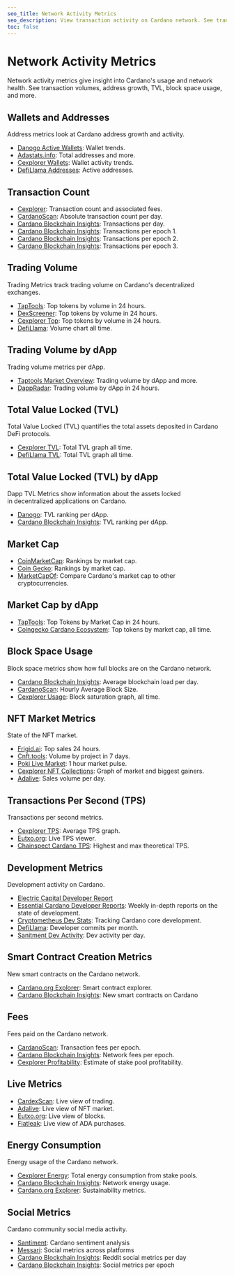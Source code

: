 ```yaml
---
seo_title: Network Activity Metrics
seo_description: View transaction activity on Cardano network. See transaction volume, addresses, TVL, and block space. Explore real-time metrics and long-term trends.
toc: false
---
```


# Network Activity Metrics

Network activity metrics give insight into Cardano's usage and network health. See transaction volumes, address growth, TVL, block space usage, and more.

## Wallets and Addresses

Address metrics look at Cardano address growth and activity.

- [Danogo Active Wallets](https://danogo.io/active-wallet-report)<OS url="https://github.com/Danogo2023" />: Wallet trends.
- [Adastats.info](https://adastats.info/addresses): Total addresses and more.
- [Cexplorer Wallets](https://cexplorer.io/wallets)<OS url="https://github.com/cexplorer" />: Wallet activity trends.
- [DefiLlama Addresses](https://defillama.com/chain/Cardano?addresses=true&tvl=false)<OS url="https://github.com/DefiLlama" />: Active addresses.

## Transaction Count

- [Cexplorer](https://cardanoscan.io/analytics/dailyTxCountAndFees): Transaction count and associated fees.
- [CardanoScan](https://cardanoscan.io/analytics/absoluteTxCount): Absolute transaction count per day.
- [Cardano Blockchain Insights](https://lookerstudio.google.com/s/r-x_IbY41mY): Transactions per day.
- [Cardano Blockchain Insights](https://lookerstudio.google.com/s/i1ovIilH5gY): Transactions per epoch 1.
- [Cardano Blockchain Insights](https://lookerstudio.google.com/s/pw0_jGTWlcs): Transactions per epoch 2.
- [Cardano Blockchain Insights](https://lookerstudio.google.com/s/l-enmJx8O8c): Transactions per epoch 3.

## Trading Volume

Trading Metrics track trading volume on Cardano's decentralized exchanges.

- [TapTools](https://www.taptools.io/?rankBy=volume&order=desc&assetType=Tokens): Top tokens by volume in 24 hours.
- [DexScreener](https://dexscreener.com/cardano?rankBy=trendingScoreH24&order=desc)<OS url="https://github.com/dexscreener" />: Top tokens by volume in 24 hours.
- [Cexplorer Top](https://cexplorer.io/token/top): Top tokens by volume in 24 hours.
- [DefiLlama](https://defillama.com/chain/Cardano?currency=USD&volume=true&tvl=false)<OS url="https://github.com/DefiLlama" />: Volume chart all time.

## Trading Volume by dApp

Trading volume metrics per dApp.

- [Taptools Market Overview](https://www.taptools.io/market-overview): Trading volume by dApp and more.
- [DappRadar](https://dappradar.com/rankings/protocol/cardano?sort=totalVolumeInFiat&order=desc): Trading volume by dApp in 24 hours.

## Total Value Locked (TVL)

Total Value Locked (TVL) quantifies the total assets deposited in Cardano DeFi protocols.

- [Cexplorer TVL](https://cexplorer.io/defi/tvl)<OS url="https://github.com/cexplorer" />: Total TVL graph all time.
- [DefiLlama TVL](https://defillama.com/chain/Cardano?currency=USD&tvl=tvl)<OS url="https://github.com/DefiLlama" />: Total TVL graph all time.

## Total Value Locked (TVL) by dApp

Dapp TVL Metrics show information about the assets locked in decentralized applications on Cardano.

- [Danogo](https://danogo.io/tvl-report)<OS url="https://github.com/Danogo2023" />: TVL ranking per dApp.
- [Cardano Blockchain Insights](https://lookerstudio.google.com/s/kpmEIAO1Qiw): TVL ranking per dApp.

## Market Cap

- [CoinMarketCap](https://coinmarketcap.com/): Rankings by market cap. 
- [Coin Gecko](https://www.coingecko.com/): Rankings by market cap.
- [MarketCapOf](https://marketcapof.com/crypto/cardano/): Compare Cardano's market cap to other cryptocurrencies.

## Market Cap by dApp

- [TapTools](https://www.taptools.io/?rankBy=mcap&order=desc&minLiq=10000&minHolders=100&mcapCustomFilters=true): Top Tokens by Market Cap in 24 hours.
- [Coingecko Cardano Ecosystem](https://www.coingecko.com/en/categories/cardano-ecosystem)<OS url="https://github.com/coingecko" />: Top tokens by market cap, all time.

## Block Space Usage

Block space metrics show how full blocks are on the Cardano network.

- [Cardano Blockchain Insights](https://lookerstudio.google.com/s/sVOfkq0gl1o): Average blockchain load per day.
- [CardanoScan](https://cardanoscan.io/analytics/blockSize): Hourly Average Block Size.
- [Cexplorer Usage](https://cexplorer.io/usage)<OS url="https://github.com/cexplorer" />: Block saturation graph, all time.

## NFT Market Metrics

State of the NFT market.

- [Frigid.ai](https://frigid.ai/): Top sales 24 hours.
- [Cnft.tools](https://cnft.tools/): Volume by project in 7 days.
- [Poki Live Market](https://www.getpoki.com/live-market): 1 hour market pulse.
- [Cexplorer NFT Collections](https://cexplorer.io/collection)<OS url="https://github.com/cexplorer" />: Graph of market and biggest gainers.
- [Adalive](https://www.adalive.io/stats): Sales volume per day.

## Transactions Per Second (TPS)

Transactions per second metrics.

- [Cexplorer TPS](https://cexplorer.io/tps)<OS url="https://github.com/cexplorer" />: Average TPS graph.
- [Eutxo.org](https://eutxo.org/): Live TPS viewer.
- [Chainspect Cardano TPS](https://chainspect.app/chain/cardano)<OS url="https://github.com/fromaline/chainspect_app" />: Highest and max theoretical TPS.

## Development Metrics

Development activity on Cardano.

- [Electric Capital Developer Report](https://www.developerreport.com/ecosystems/cardano)<OS url="https://github.com/electric-capital/crypto-ecosystems/blob/master/data/ecosystems/c/cardano.toml" />
- [Essential Cardano Developer Reports](https://www.essentialcardano.io/development-update)<OS url="https://github.com/cardano-foundation/" />: Weekly in-depth reports on the state of development.
- [Cryptometheus Dev Stats](https://cryptometheus.com/project/Cardano): Tracking Cardano core development.
- [DefiLlama](https://defillama.com/chain/Cardano?currency=USD&volume=false&tvl=false&price=false&addresses=false&stables=false&developers=false&devsCommits=true)<OS url="https://github.com/DefiLlama" />: Developer commits per month.
- [Sanitment Dev Activity](https://app.santiment.net/s/_e1ROYfa)<OS url="https://github.com/santiment" />: Dev activity per day.

## Smart Contract Creation Metrics

New smart contracts on the Cardano network.

- [Cardano.org Explorer](https://beta.explorer.cardano.org/en/native-scripts-sc/smart-contracts): Smart contract explorer.
- [Cardano Blockchain Insights](https://lookerstudio.google.com/s/v2mPjKyMK00): New smart contracts on Cardano

## Fees

Fees paid on the Cardano network.

- [CardanoScan](https://cardanoscan.io/analytics/epochFees): Transaction fees per epoch.
- [Cardano Blockchain Insights](https://lookerstudio.google.com/s/gx8f-az2E9o): Network fees per epoch.
- [Cexplorer Profitability](https://cexplorer.io/profitability): Estimate of stake pool profitability.

## Live Metrics

- [CardexScan](https://cardexscan.com/global-trades): Live view of trading.
- [Adalive](https://www.adalive.io/): Live view of NFT market.
- [Eutxo.org](https://eutxo.org/): Live view of blocks.
- [Fiatleak](https://fiatleak.com/ada): Live view of ADA purchases.

## Energy Consumption

Energy usage of the Cardano network.

- [Cexplorer Energy](https://cexplorer.io/energy)<OS url="https://github.com/cexplorer" />: Total energy consumption from stake pools.
- [Cardano Blockchain Insights](https://lookerstudio.google.com/s/nFWDaZS8yWU): Network energy usage.
- [Cardano.org Explorer](https://beta.explorer.cardano.org/en/micar): Sustainability metrics.

## Social Metrics

Cardano community social media activity.

- [Santiment](https://app.santiment.net/labs/trends/explore/cardano)<OS url="https://github.com/santiment" />: Cardano sentiment analysis
- [Messari](https://messari.io/project/cardano/charts/social)<OS url="https://github.com/messari" />: Social metrics across platforms
- [Cardano Blockchain Insights](https://lookerstudio.google.com/s/sGqHMVxZ06g): Reddit social metrics per day
- [Cardano Blockchain Insights](https://lookerstudio.google.com/s/kSD1cN_TrrA): Social metrics per epoch
